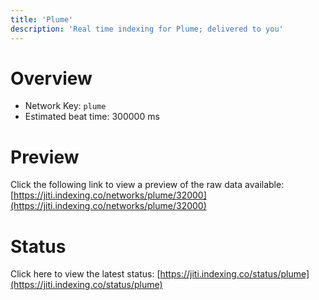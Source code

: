 ```yaml
---
title: 'Plume'
description: 'Real time indexing for Plume; delivered to you'
---
```


# Overview
- Network Key: `plume`
- Estimated beat time: 300000 ms

# Preview
Click the following link to view a preview of the raw data available: [https://jiti.indexing.co/networks/plume/32000](https://jiti.indexing.co/networks/plume/32000)

# Status
Click here to view the latest status: [https://jiti.indexing.co/status/plume](https://jiti.indexing.co/status/plume)
